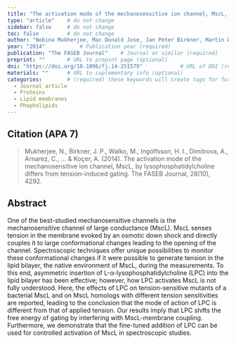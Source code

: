 ```yaml
---
title: "The activation mode of the mechanosensitive ion channel, MscL, by lysophosphatidylcholine differs from tension-induced gating"          # Paper title (required)
type: "article"    # do not change
sidebar: false     # do not change
toc: false         # do not change
author: "Nobina Mukherjee, Mac Donald Jose, Jan Peter Birkner, Martin Walko, Helgi I. Ingólfsson, Anna Dimitrova, Clément Arnarez, Siewert J. Marrink, and Armağan Koçer"         # Paper authors (required)
year: "2014"           # Publication year (required)
publication: "The FASEB Journal"    # Journal or similar (required)
preprint: ""       # URL to prepint page (optional)  
doi: "https://doi.org/10.1096/fj.14-251579"            # URL of DOI (required)  
materials: ""      # URL to suplementary info (optional)
categories:        # (required) these keywords will create tags for further filtering. 
  - Journal article
  - Proteins
  - Lipid membranes
  - Phopholipids
---
```


<!-- 
The info below is just an example. 

Both fields are required and they have to be replaced with the respective info for each paper. 

Please notice the `> ` symbol before the citation, it gives it additional styling.  
-->

## Citation (APA 7)      

> Mukherjee, N., Birkner, J. P., Walko, M., Ingólfsson, H. I., Dimitrova, A., Arnarez, C., ... & Koçer, A. (2014). The activation mode of the mechanosensitive ion channel, MscL, by lysophosphatidylcholine differs from tension-induced gating. The FASEB Journal, 28(10), 4292.

## Abstract

One of the best-studied mechanosensitive channels is the mechanosensitive channel of large conductance (MscL). MscL senses tension in the membrane evoked by an osmotic down shock and directly couples it to large conformational changes leading to the opening of the channel. Spectroscopic techniques offer unique possibilities to monitor these conformational changes if it were possible to generate tension in the lipid bilayer, the native environment of MscL, during the measurements. To this end, asymmetric insertion of L-α-lysophosphatidylcholine (LPC) into the lipid bilayer has been effective; however, how LPC activates MscL is not fully understood. Here, the effects of LPC on tension-sensitive mutants of a bacterial MscL and on MscL homologs with different tension sensitivities are reported, leading to the conclusion that the mode of action of LPC is different from that of applied tension. Our results imply that LPC shifts the free energy of gating by interfering with MscL-membrane coupling. Furthermore, we demonstrate that the fine-tuned addition of LPC can be used for controlled activation of MscL in spectroscopic studies.